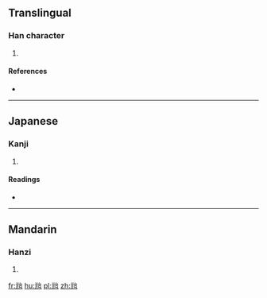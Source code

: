 ==Translingual==

===Han character===
{{Han char|rn=10|rad=儿|as=07|sn=9|four=|canj=一山戈口 (MUIR)|ids=⿺[[元]][[台]]}}

# {{defn|Han|sort=儿07}}

====References====
* {{Han ref|kx=0125.170|dkj=01378|dj=0265.190|hdz=10273.060|uh=5158|ud=20824}}

----

==Japanese==

===Kanji===
{{ja-kanji|grade=|rs=儿07}}

# {{defn|lang=ja|sort=儿07}}

====Readings====
* {{ja-readings|on=[[し]] (shi)|kun=[[はじめる]] (hajimeru), [[はじまる]] (hajimaru)}}

----

==Mandarin==

===Hanzi===
{{cmn-hanzi|pin=[[shǐ]] ([[shi3]])|wg=shih<sup>3</sup>}}

# {{defn|lang=cmn|sort=儿07}}

[[fr:兘]]
[[hu:兘]]
[[pl:兘]]
[[zh:兘]]